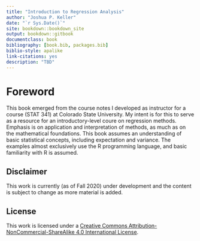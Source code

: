 ```yaml
--- 
title: "Introduction to Regression Analysis"
author: "Joshua P. Keller"
date: "`r Sys.Date()`"
site: bookdown::bookdown_site
output: bookdown::gitbook
documentclass: book
bibliography: [book.bib, packages.bib]
biblio-style: apalike
link-citations: yes
description: "TBD"
---
```




# Foreword

This book emerged from the course notes I developed as instructor for a course (STAT 341) at Colorado State University. My intent is for this to serve as a resource for an introductory-level coure on regression methods. Emphasis is on application and interpretation of methods, as much as on the mathematical foundations. This book assumes an understanding of basic statistical concepts, including expectation and variance. The examples almost exclusively use the R programming language, and basic familiarity with R is assumed. 


## Disclaimer

This work is currently (as of Fall 2020) under development and the content is subject to change as more material is added.

## License

This work is licensed under a <a rel="license" href="http://creativecommons.org/licenses/by-nc-sa/4.0/">Creative Commons Attribution-NonCommercial-ShareAlike 4.0 International License</a>.